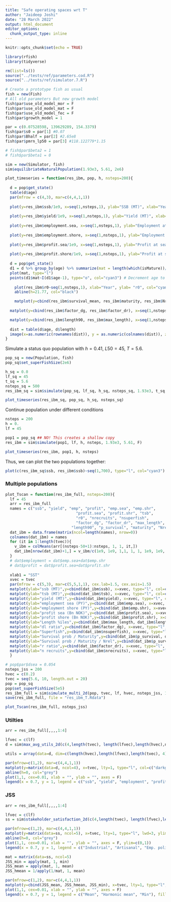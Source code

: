 ```yaml
---
title: "Safe operating spaces wrt T"
author: "Jaideep Joshi"
date: "28 March 2022"
output: html_document
editor_options:
  chunk_output_type: inline
---
```


```r
knitr::opts_chunk$set(echo = TRUE)
```

```r
library(rfish)
library(tidyverse)

rm(list=ls())
source("../tests/ref/parameters.cod.R")
source("../tests/ref/simulator.7.R")
```


```r
# Create a prototype fish as usual
fish = new(Fish)
# All old parameters But new growth model
fish$par$use_old_model_mor = F
fish$par$use_old_model_mat = F
fish$par$use_old_model_fec = F
fish$par$growth_model = 1

par = c(0.07528598, 139629289, 154.3379)
fish$par$s0 = par[1] #0.07
fish$par$Bhalf = par[2] #2.65e8
fish$par$pmrn_lp50 = par[3] #118.122779*1.15

# fish$par$beta2 = 1
# fish$par$beta1 = 0

sim = new(Simulator, fish)
sim$equilibriateNaturalPopulation(1.93e3, 5.61, 2e6)
```

```r
plot_timeseries = function(res_ibm, pop, h, nsteps=200){
  
  d = pop$get_state()
  table(d$age)
  par(mfrow = c(4,3), mar=c(4,4,1,1))
  
  plot(y=res_ibm$ssb/1e9, x=seq(1,nsteps,1), ylab="SSB (MT)", xlab="Year", col="cyan3", type="l")
  
  plot(y=res_ibm$yield/1e9, x=seq(1,nsteps,1), ylab="Yield (MT)", xlab="Year", col="cyan3", type="l")
  
  plot(y=res_ibm$employment.sea, x=seq(1,nsteps,1), ylab="Employment at sea (person-years)", xlab="Year", col="cyan3", type="l")
  
  plot(y=res_ibm$employment.shore, x=seq(1,nsteps,1), ylab="Employment on shore (person-years)", xlab="Year", col="cyan3", type="l")
  
  plot(y=res_ibm$profit.sea/1e9, x=seq(1,nsteps,1), ylab="Profit at sea (Billions NOK)", xlab="Year", col="cyan3", type="l")
  
  plot(y=res_ibm$profit.shore/1e9, x=seq(1,nsteps,1), ylab="Profit at shore (Billions NOK)", xlab="Year", col="cyan3", type="l")
  
  d = pop$get_state()
  d1 = d %>% group_by(age) %>% summarize(mat = length(which(isMature))/length(isMature))
  plot(mat, type="l")
  points(d1$mat~I(d1$age-1), type="o", col="cyan3") # Decrement age to get the right maturation prob (see note above)
  
    plot(res_ibm$r0~seq(1,nsteps,1), xlab="Year", ylab= "r0", col="cyan3", type="p", ylim=c(0,30))
    abline(h=21.77, col="black")

    matplot(y=cbind(res_ibm$survival_mean, res_ibm$maturity, res_ibm$Nrel), x=seq(1,nsteps,1), xlab="Year", ylab= "p_survival / maturity / Nrel", col=c("cyan3", "magenta3", "yellow3"), type="l", lty=1, ylim=c(0,1.2))
    
  matplot(y=cbind(res_ibm$factor_dg, res_ibm$factor_dr), x=seq(1,nsteps,1), xlab="Year", ylab= "dl_ratio, r_ratio", col=c("cyan3", "magenta3"), type="l", lty=1)

  matplot(y=cbind(res_ibm$length90, res_ibm$max_length), x=seq(1,nsteps,1), xlab="Year", ylab= "Length (90 %ile)", col=c("cyan3", "cyan4"), type="l", lty=1)
  
  dist = table(d$age, d$length)
  image(x=as.numeric(rownames(dist)), y = as.numeric(colnames(dist)), z=log(1+3*log(dist)), col=scales::viridis_pal()(100), xlab="Age", ylab="Length")
}
```


Simulate a status quo population with 
$h = 0.41$, $L50 = 45$, $T = 5.6$.

```r
pop_sq = new(Population, fish)
pop_sq$set_superFishSize(2e6)

h_sq = 0.0
lf_sq = 45
t_sq = 5.6
nsteps_sq = 500
res_ibm_sq = sim$simulate(pop_sq, lf_sq, h_sq, nsteps_sq, 1.93e3, t_sq, T)

plot_timeseries(res_ibm_sq, pop_sq, h_sq, nsteps_sq)
```

Continue population under different conditions

```r
nsteps = 200
h = 0.
lf = 45

pop1 = pop_sq ## NO! This creates a shallow copy
res_ibm = sim$simulate(pop1, lf, h, nsteps, 1.93e3, 5.61, F)

plot_timeseries(res_ibm, pop1, h, nsteps)
```

Thus, we can plot the two populations together:

```r
plot(c(res_ibm_sq$ssb, res_ibm$ssb)~seq(1,700), type="l", col="cyan3")
```

### Multiple populations


```r
plot_Tscan = function(res_ibm_full, nsteps=200){
  lf = 45
  arr = res_ibm_full 
  names = c("ssb", "yield", "emp", "profit", "emp.sea", "emp.shr", 
	                           "profit.sea", "profit.shr", "tsb", 
	                           "r0", "nrecruits", "nsuperfish",
	                           "factor_dg", "factor_dr", "max_length",
                             "length90", "p_survival", "maturity", "Nrel")
  dat_ibm = data.frame(matrix(ncol=length(names), nrow=0))
  colnames(dat_ibm) = names
  for (it in 1:length(tvec)){
    v_ibm = colMeans(arr[(nsteps-50+1):nsteps, 1, 1, it,])
    dat_ibm[nrow(dat_ibm)+1,] = v_ibm/c(1e9, 1e9, 1,1, 1, 1, 1e9, 1e9, 1e9, 1, 1, 1, 1, 1,1,1,1,1,1)
  }
  # dat$employment = dat$emp.sea+dat$emp.shr
  # dat$profit = dat$profit.sea+dat$profit.shr
  
  xlab1 = "SST"
  xvec = tvec
  par(mfrow = c(5,3), mar=c(5,5,1,1), cex.lab=1.5, cex.axis=1.5)
  matplot(ylab="ssb (MT)",y=cbind(dat_ibm$ssb), x=xvec, type="l", col=c("cyan2", "black"), lwd=2:1, lty=1, xlab=xlab1)
  matplot(ylab="tsb (MT)",y=cbind(dat_ibm$tsb), x=xvec, type="l", col=c("cyan2", "black"), lwd=2:1, lty=1, xlab=xlab1)
  matplot(ylab="yield (MT)",y=cbind(dat_ibm$yield), x=xvec, type="l", col=c("cyan2", "black"), lwd=2:1, lty=1, xlab=xlab1)
  matplot(ylab="employment sea (PY)",y=cbind(dat_ibm$emp.sea), x=xvec, type="l", col=c("cyan2", "black"), lwd=2:1, lty=1, xlab=xlab1)
  matplot(ylab="employment shore (PY)",y=cbind(dat_ibm$emp.shr), x=xvec, type="l", col=c("cyan2", "black"), lwd=2:1, lty=1, xlab=xlab1)
  matplot(ylab="profit sea (Bn NOK)",y=cbind(dat_ibm$profit.sea), x=xvec, type="l", col=c("cyan2", "black"), lwd=2:1, lty=1, xlab=xlab1)
  matplot(ylab="profit shore (Bn NOK)",y=cbind(dat_ibm$profit.shr), x=xvec, type="l", col=c("cyan2", "black"), lwd=2:1, lty=1, xlab=xlab1)
  matplot(ylab="Length %iles",y=cbind(dat_ibm$max_length, dat_ibm$length90), x=xvec, type="l", col=c("cyan2", "cyan4"), lwd=1, lty=1, xlab=xlab1)
  matplot(ylab="dl ratio",y=cbind(dat_ibm$factor_dg), x=xvec, type="l", col=c("cyan3", "magenta3"), lwd=1, lty=1, xlab=xlab1)
  matplot(ylab="Superfish",y=cbind(dat_ibm$nsuperfish), x=xvec, type="l", col=c("cyan2", "cyan4"), lwd=1, lty=1, xlab=xlab1)
  matplot(ylab="Survival prob / Maturity",y=cbind(dat_ibm$p_survival, dat_ibm$maturity), x=xvec, type="l", col=c("cyan3", "magenta3"), lwd=1, lty=1, xlab=xlab1)
  matplot(ylab="Survival prob / Maturity / Nrel",y=cbind(dat_ibm$p_survival, dat_ibm$maturity, dat_ibm$Nrel), x=xvec, type="l", col=c("cyan3", "magenta3", "yellow3"), lwd=1, lty=1, xlab=xlab1)
  matplot(ylab="r ratio",y=cbind(dat_ibm$factor_dr), x=xvec, type="l", col=c("cyan3", "magenta3"), lwd=1, lty=1, xlab=xlab1)
  matplot(ylab="n recruits",y=cbind(dat_ibm$nrecruits), x=xvec, type="l", col=c("cyan3", "magenta3"), lwd=1, lty=1, xlab=xlab1)
  }

```

```r
# pop$par$dsea = 0.054
nsteps_jss = 200
hvec = c(0.2)
tvec = seq(5.6, 10, length.out = 20)
pop = pop_sq
pop$set_superFishSize(5e5)
res_ibm_full = sim$simulate_multi_2d(pop, tvec, lf, hvec, nsteps_jss, 1.93e3, F)
save(res_ibm_full, file = "res_ibm_T.Rdata")

plot_Tscan(res_ibm_full, nsteps_jss)
```

<!-- ```{r} -->
<!-- # pop$par$dsea = 0.054 -->
<!-- nsteps=50 -->
<!-- hvec = seq(0., 0.7, length.out=20) -->
<!-- pop1 = pop_sq -->
<!-- pop1$set_superFishSize(5e5) -->
<!-- res_ibm_full = sim$simulate_multi_2d(pop1, c(5.6), lf, hvec, nsteps, 1.93e3, F) -->

<!-- plot_hscan(res_ibm_full, nsteps) -->
<!-- ``` -->

### Utilties

```r
arr = res_ibm_full[,,,,1:4]

lfvec = c(lf)
d = sim$max_avg_utils_2d(c(4,length(tvec), length(lfvec),length(hvec),nsteps_jss), arr)

utils = array(data=d, dim=c(length(hvec),length(lfvec),length(tvec), 4))

par(mfrow=c(1,2), mar=c(4,4,1,1))
matplot(y=matrix(data=d, ncol=4), x=tvec, lty=1, type="l", col=c("darkgreen", "darkgoldenrod1", "dodgerblue3", "coral1"), lwd=3, ylim=c(0,1))
abline(h=0, col="grey")
plot(1,1, cex=0.01, xlab = "", ylab = "", axes = F)
legend(x = 0.7, y = 1, legend = c("ssb", "yield", "employment", "profit"), fill = c("darkgreen", "darkgoldenrod1", "dodgerblue3", "coral1"))


```

### JSS

```r
arr = res_ibm_full[,,,,1:4]

lfvec = c(lf)
ss = sim$stakeholder_satisfaction_2d(c(4,length(tvec), length(lfvec),length(hvec),nsteps_jss), arr)

par(mfrow=c(1,2), mar=c(4,4,1,1))
matplot(y=matrix(data=ss, ncol=5), x=tvec, lty=1, type="l", lwd=3, ylim=c(0,1), col=c("grey", "darkgoldenrod1", "dodgerblue3", "coral1","darkgreen"))
abline(h=0, col="grey")
plot(1,1, cex=0.01, xlab = "", ylab = "", axes = F, ylim=c(0,1))
legend(x = 0.7, y = 1, legend = c("Industrial", "Artisanal", "Emp. policymakers", "Profit. policymakers", "Conservationists"), fill=c("grey", "darkgoldenrod1", "dodgerblue3", "coral1","darkgreen"))
```


```r
mat = matrix(data=ss, ncol=5)
JSS_min = apply(mat, 1, min)
JSS_mean = apply(mat, 1, mean)
JSS_hmean = 1/apply(1/mat, 1, mean)

par(mfrow=c(1,2), mar=c(4,4,1,1))
matplot(y=cbind(JSS_mean, JSS_hmean, JSS_min), x=tvec, lty=1, type="l", lwd=3, ylim=c(0,1), col=c("darkgoldenrod1", "dodgerblue3", "darkgreen"))
plot(1,1, cex=0.01, xlab = "", ylab = "", axes = F)
legend(x = 0.7, y = 1, legend = c("Mean", "Harmonic mean", "Min"), fill=c("darkgoldenrod1", "dodgerblue3","darkgreen"))
```
